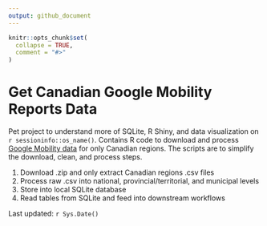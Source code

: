 ```yaml
---
output: github_document
---
```


<!-- README.md is generated from README.Rmd. Please edit that file -->

```r
knitr::opts_chunk$set(
  collapse = TRUE,
  comment = "#>"
)
```
# Get Canadian Google Mobility Reports Data

Pet project to understand more of SQLite, R Shiny, and data visualization on `r sessioninfo::os_name()`. Contains R code to download and process [Google Mobility data](https://www.google.com/covid19/mobility/) for only Canadian regions. The scripts are to simplify the download, clean, and process steps.

1. Download .zip and only extract Canadian regions .csv files
2. Process raw .csv into national, provincial/territorial, and municipal levels
3. Store into local SQLite database
4. Read tables from SQLite and feed into downstream workflows

Last updated: `r Sys.Date()`